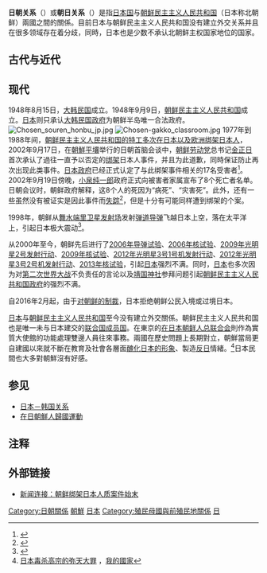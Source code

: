 {{about|指[[日本|日本]]与[[朝鲜民主主义人民共和国|朝鲜民主主义人民共和国]]的关系|[[日本|日本]]与[[朝鲜半岛|朝鲜半岛]]歷史上各王朝的关系|日本与朝鲜半岛的关系|[[日本|日本]]与[[大韩民国|大韩民国]]的关系|日韩关系}}
{{noteTA
|G1=Country
|G2=Korea
}}
{{Infobox Bilateral relations|日本－朝鲜|Japan|North Korea|mission1=不設外交機構|mission2=[[在日本朝鮮人總聯合會|在日本朝鮮人總聯合會]]（事實上代行外交职能）}}{{Expand language|en}}
'''日朝关系'''（{{jpn|j=日朝関係|kn=にっちょうかんけい}}）或'''朝日关系'''（{{kor|名=北|k=조일 관계|hanja=朝日 關係}}）是指[[日本国|日本国]]与[[朝鲜民主主义人民共和国|朝鲜民主主义人民共和国]]（日本称北朝鲜）兩國之間的關係。目前日本与朝鲜民主主义人民共和国没有建立外交关系并且在很多领域存在着分歧，同時，日本也是少数不承认北朝鲜主权国家地位的国家。

==古代与近代==
{{main|日本与朝鲜半岛的关系}}

==现代==
1948年8月15日，[[大韩民国|大韩民国]]成立。1948年9月9日，[[朝鲜民主主义人民共和国|朝鲜民主主义人民共和国]]成立。[[日本|日本]]则只承认[[大韩民国政府|大韩民国政府]]为朝鲜半岛唯一合法政府。
[[File:Chosen_souren_honbu_jp.jpg|thumb]]
[[Image:Chosen-gakko_classroom.jpg|thumb]]
1977年到1988年间，[[朝鲜绑架日本人问题|朝鲜民主主义人民共和国的特工多次在日本以及欧洲绑架日本人]]，2002年9月17日，在[[朝鮮|朝鮮]][[平壤|平壤]]举行的日朝首脑会谈中，[[朝鲜劳动党|朝鲜劳动党]]总书记[[金正日|金正日]]首次承认了過往一直予以否定的[[绑架|绑架]]日本人事件，并且为此道歉，同時保证防止再次出现此类事件。[[日本政府|日本政府]]已经正式认定了与此绑架事件相关的17名受害者<ref>{{Cite web |url=http://www.rachi.go.jp/en/ratimondai/jian.html |title=Japanese Government Headquarters for the Abduction Issue |access-date=2013-06-15 |archive-url=https://web.archive.org/web/20180906070923/http://www.rachi.go.jp/en/ratimondai/jian.html |archive-date=2018-09-06 |dead-url=yes }}</ref>。2002年9月19日傍晚，[[小泉纯一郎|小泉纯一郎]]政府正式向被害者家属宣布了8个死亡者名单。日朝会议时，朝鲜政府解释，这8个人的死因为“病死”、“灾害死”。此外，还有一些虽然没有被证实是因此事件而[[失踪|失踪]]<ref>{{Cite web |url=http://www.chosa-kai.jp/indexeng.htm |title=Investigation Commission on Missing Japanese Probably Related to North Korea(COMJAN) |access-date=2013-06-15 |archive-url=https://web.archive.org/web/20161101225515/http://www.chosa-kai.jp/indexeng.htm |archive-date=2016-11-01 |dead-url=yes }}</ref>，但是十分有可能同样遭到绑架的个案。

1998年，朝鲜从[[舞水端里|舞水端里卫星发射场]]发射[[弹道导弹|弹道导弹]]飞越日本上空，落在太平洋上，引起日本极大震动<ref>{{Cite web |url=http://mil.huanqiu.com/world/2009-02/362558.html |title=韩称朝将试射的洲际导弹或再次飞越日本上空 |access-date=2013-06-15 |archive-date=2019-06-06 |archive-url=https://web.archive.org/web/20190606110748/http://mil.huanqiu.com/world/2009-02/362558.html |dead-url=no }}</ref>。

从2000年至今，朝鲜先后进行了[[2006年北韓導彈試驗|2006年导弹试验]]、[[2006年朝鲜核试验|2006年核试验]]、[[光明星2号|2009年光明星2号发射行动]]、[[2009年朝鲜核试验|2009年核试验]]、[[光明星3号|2012年光明星3号1号机发射行动]]、[[光明星3号_(2期)|2012年光明星3号2号机发射行动]]、[[2013年朝鲜核试验|2013年核试验]]，引起[[日本|日本]]强烈不满。同时，[[日本|日本]]也多次因为对[[第二次世界大战|第二次世界大战]]不负责任的言论以及[[靖国神社|靖国神社]]参拜问题引起[[朝鲜民主主义人民共和国政府|朝鲜民主主义人民共和国政府]]的强烈不满。

自2016年2月起，由于[[对朝鲜的制裁|对朝鲜的制裁]]，日本拒绝朝鲜公民入境或过境日本。

[[日本|日本]]与[[朝鲜民主主义人民共和国|朝鲜民主主义人民共和国]]至今没有建立外交關係。朝鲜民主主义人民共和国也是唯一未与日本建交的[[联合国成员国|联合国成员国]]。在東京的[[在日本朝鲜人总联合会|在日本朝鲜人总联合会]]則作為實質大使館的功能處理雙邊人員往來事務。兩國在歷史問題上長期對立，朝鮮當局更自建國以來就不斷在教育及社會各層面[[朝鮮民主主義人民共和國政治宣傳#外交|醜化日本的形象]]、製造[[反日|反日]]情緒。<ref>[http://naenara.com.kp/main/search_first 日本毒杀高宗的弥天大罪] {{Wayback|url=http://naenara.com.kp/main/search_first |date=20200805120009 }}，[[我的國家|我的國家]]</ref>日本民間也大多對朝鮮沒有好感。

== 参见 ==
*[[日本－韩国关系|日本－韩国关系]]
*[[在日朝鮮人歸國運動|在日朝鮮人歸國運動]]

== 注释 ==
<div style="font-size: 10.5pt; line-height:190%">
<references />
</div>

== 外部链接 ==
*{{Zh-cn icon}} [http://news.sina.com.cn/w/2004-01-13/12272620083.shtml 新闻连接：朝鲜绑架日本人质案件始末] {{Wayback|url=http://news.sina.com.cn/w/2004-01-13/12272620083.shtml |date=20190513123734 }}
{{日本外交}}
{{朝鲜民主主义人民共和国外交}}
[[Category:日朝關係|Category:日朝關係]]
[[Category:日本雙邊關係|朝鮮]]
[[Category:朝鮮雙邊關係|日本]]
[[Category:殖民母國與前殖民地關係|Category:殖民母國與前殖民地關係]]
[[Category:東亞文化圈|日]]
